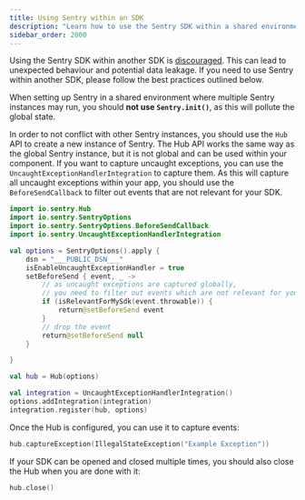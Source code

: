 ```yaml
---
title: Using Sentry within an SDK
description: "Learn how to use the Sentry SDK within a shared environment, e.g. another SDK."
sidebar_order: 2000
---
```


<Note>

Using the Sentry SDK within another SDK is [discouraged](https://docs.sentry.io/platforms/). This can lead to unexpected behaviour and potential data leakage. If you need to use Sentry within another SDK, please follow the best practices outlined below.

</Note>

<Note>

When setting up Sentry in a shared environment where multiple Sentry instances may run, you should **not use `Sentry.init()`**, as this will pollute the global state.

</Note>

In order to not conflict with other Sentry instances, you should use the `Hub` API to create a new instance of Sentry.
The Hub API works the same way as the global Sentry instance, but it is not global and can be used within your component. If you want to capture uncaught exceptions, you can use the `UncaughtExceptionHandlerIntegration` to capture them. As this will capture all uncaught exceptions within your app, you should use the `BeforeSendCallback` to filter out events that are not relevant for your SDK.

```kotlin
import io.sentry.Hub
import io.sentry.SentryOptions
import io.sentry.SentryOptions.BeforeSendCallback
import io.sentry.UncaughtExceptionHandlerIntegration

val options = SentryOptions().apply {
    dsn = "___PUBLIC_DSN___"
    isEnableUncaughtExceptionHandler = true
    setBeforeSend { event, _ ->
        // as uncaught exceptions are captured globally,
        // you need to filter out events which are not relevant for your SDK
        if (isRelevantForMySdk(event.throwable)) {
            return@setBeforeSend event
        }
        // drop the event
        return@setBeforeSend null
    }

}

val hub = Hub(options)

val integration = UncaughtExceptionHandlerIntegration()
options.addIntegration(integration)
integration.register(hub, options)
```

Once the Hub is configured, you can use it to capture events:

```kotlin
hub.captureException(IllegalStateException("Example Exception"))
```

If your SDK can be opened and closed multiple times, you should also close the Hub when you are done with it:

```kotlin
hub.close()
```
